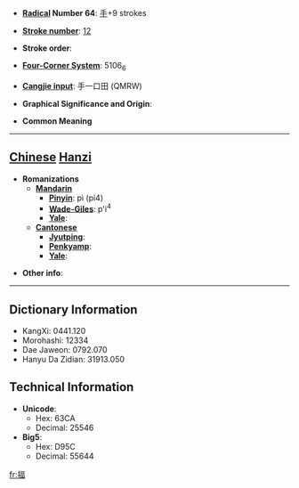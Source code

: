 * '''[[Wiktionary:Chinese radical index| Radical]] Number 64''': [[Wiktionary:Chinese radical index 手|手]]+9 strokes

* '''[[Wiktionary:Chinese total strokes index|Stroke number]]''': [[Wiktionary:Chinese total strokes index 12|12]]

* '''Stroke order''': 

* '''[[Wiktionary:Chinese four corner index|Four-Corner System]]''': 5106<sub>6</sub>

* '''[[Wiktionary:Chinese Cangjie index|Cangjie input]]''': 手一口田 (QMRW)

* '''Graphical Significance and Origin''': 

* '''Common Meaning'''

----

== [[Chinese]] [[Hanzi]] ==

* '''Romanizations'''
** '''[[Mandarin]]'''
*** '''[[Pinyin]]''': pì (pi4)
*** '''[[Wade-Giles]]''': p'i<sup>4</sup>
*** '''[[Yale]]''': 
** '''[[Cantonese]]'''
*** '''[[Jyutping]]''':
*** '''[[Penkyamp]]''': 
*** '''[[Yale]]''': 

* '''Other info''': 

----

== Dictionary Information ==

* KangXi: 0441.120
* Morohashi: 12334
* Dae Jaweon: 0792.070
* Hanyu Da Zidian: 31913.050

== Technical Information ==

* '''Unicode''':
** Hex: 63CA
** Decimal: 25546
* '''Big5''':
** Hex: D95C
** Decimal: 55644

[[fr:揊]]
